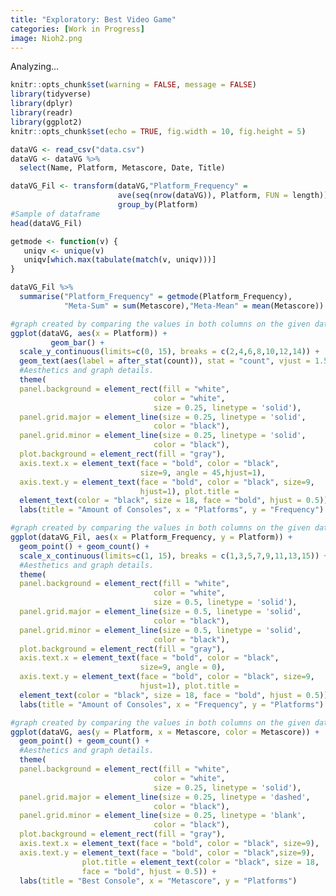 ```yaml
---
title: "Exploratory: Best Video Game"
categories: [Work in Progress]
image: Nioh2.png
---
```


Analyzing...

```r
knitr::opts_chunk$set(warning = FALSE, message = FALSE) 
library(tidyverse)
library(dplyr)
library(readr)
library(ggplot2)
knitr::opts_chunk$set(echo = TRUE, fig.width = 10, fig.height = 5)
```

```r
dataVG <- read_csv("data.csv")
dataVG <- dataVG %>% 
  select(Name, Platform, Metascore, Date, Title)

dataVG_Fil <- transform(dataVG,"Platform_Frequency" = 
                        ave(seq(nrow(dataVG)), Platform, FUN = length)) %>% 
                        group_by(Platform)
#Sample of dataframe
head(dataVG_Fil)

getmode <- function(v) {
   uniqv <- unique(v)
   uniqv[which.max(tabulate(match(v, uniqv)))]
}

dataVG_Fil %>% 
  summarise("Platform_Frequency" = getmode(Platform_Frequency), 
            "Meta-Sum" = sum(Metascore),"Meta-Mean" = mean(Metascore))
```

```r
#graph created by comparing the values in both columns on the given dataset
ggplot(dataVG, aes(x = Platform)) +
         geom_bar() +
  scale_y_continuous(limits=c(0, 15), breaks = c(2,4,6,8,10,12,14)) +
  geom_text(aes(label = after_stat(count)), stat = "count", vjust = 1.5, hjust = .5, color = "white", size= 3.2) +
  #Aesthetics and graph details.
  theme(
  panel.background = element_rect(fill = "white",
                                color = "white",
                                size = 0.25, linetype = 'solid'),
  panel.grid.major = element_line(size = 0.25, linetype = 'solid',
                                color = "black"), 
  panel.grid.minor = element_line(size = 0.25, linetype = 'solid',
                                color = "black"),
  plot.background = element_rect(fill = "gray"),
  axis.text.x = element_text(face = "bold", color = "black", 
                             size=9, angle = 45,hjust=1),
  axis.text.y = element_text(face = "bold", color = "black", size=9, 
                             hjust=1), plot.title = 
  element_text(color = "black", size = 18, face = "bold", hjust = 0.5)) + 
  labs(title = "Amount of Consoles", x = "Platforms", y = "Frequency")

#graph created by comparing the values in both columns on the given dataset
ggplot(dataVG_Fil, aes(x = Platform_Frequency, y = Platform)) + 
  geom_point() + geom_count() +
  scale_x_continuous(limits=c(1, 15), breaks = c(1,3,5,7,9,11,13,15)) +
  #Aesthetics and graph details.
  theme(
  panel.background = element_rect(fill = "white",
                                color = "white",
                                size = 0.5, linetype = 'solid'),
  panel.grid.major = element_line(size = 0.5, linetype = 'solid',
                                color = "black"), 
  panel.grid.minor = element_line(size = 0.5, linetype = 'solid',
                                color = "black"),
  plot.background = element_rect(fill = "gray"),
  axis.text.x = element_text(face = "bold", color = "black", 
                             size=9, angle = 0),
  axis.text.y = element_text(face = "bold", color = "black", size=9, 
                             hjust=1), plot.title = 
  element_text(color = "black", size = 18, face = "bold", hjust = 0.5)) + 
  labs(title = "Amount of Consoles", x = "Frequency", y = "Platforms")
```

```r
#graph created by comparing the values in both columns on the given dataset
ggplot(dataVG, aes(y = Platform, x = Metascore, color = Metascore)) + 
  geom_point() + geom_count() +
  #Aesthetics and graph details.
  theme(
  panel.background = element_rect(fill = "white",
                                color = "white",
                                size = 0.25, linetype = 'solid'),
  panel.grid.major = element_line(size = 0.25, linetype = 'dashed',
                                color = "black"), 
  panel.grid.minor = element_line(size = 0.25, linetype = 'blank',
                                color = "black"),
  plot.background = element_rect(fill = "gray"),
  axis.text.x = element_text(face = "bold", color = "black", size=9),
  axis.text.y = element_text(face = "bold", color = "black",size=9), 
                plot.title = element_text(color = "black", size = 18,
                face = "bold", hjust = 0.5)) + 
  labs(title = "Best Console", x = "Metascore", y = "Platforms")
```
